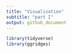 ```yaml
---
title: "Visualization"
subtitle: "part I"
output: github_document
---
```


```r
library(tidyverse)
library(ggridges)
```

